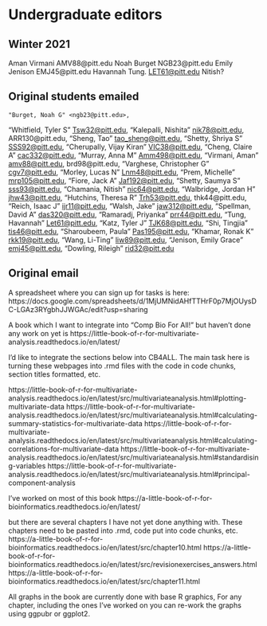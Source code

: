 # Undergraduate editors


## Winter 2021

Aman Virmani AMV88@pitt.edu
Noah Burget NGB23@pitt.edu
Emily Jenison EMJ45@pitt.edu
Havannah Tung. <LET61@pitt.edu>
Nitish?


## Original students emailed
	"Burget, Noah G" <ngb23@pitt.edu>,
"Whitfield, Tyler S" <Tsw32@pitt.edu>,
"Kalepalli, Nishita" <nik78@pitt.edu>,
ARR130@pitt.edu,
"Sheng, Tao" <tao_sheng@pitt.edu>,
"Shetty, Shriya S" <SSS92@pitt.edu>,
"Cherupally, Vijay Kiran" <VIC38@pitt.edu>,
"Cheng, Claire A" <cac332@pitt.edu>,
"Murray, Anna M" <Amm498@pitt.edu>,
"Virmani, Aman" <amv88@pitt.edu>,
brd98@pitt.edu,
"Varghese, Christopher G" <cgv7@pitt.edu>,
"Morley, Lucas N" <Lnm48@pitt.edu>,
"Prem, Michelle" <mrp105@pitt.edu>,
"Fiore, Jack A" <Jaf192@pitt.edu>,
"Shetty, Saumya S" <sss93@pitt.edu>,
"Chamania, Nitish" <nic64@pitt.edu>,
"Walbridge, Jordan H" <jhw43@pitt.edu>,
"Hutchins, Theresa R" <Trh53@pitt.edu>,
thk44@pitt.edu,
"Reich, Isaac J" <ijr11@pitt.edu>,
"Walsh, Jake" <jaw312@pitt.edu>,
"Spellman, David A" <das320@pitt.edu>,
"Ramaradj, Priyanka" <prr44@pitt.edu>,
"Tung, Havannah" <Let61@pitt.edu>,
"Katz, Tyler J" <TJK68@pitt.edu>,
"Shi, Tingjia" <tis46@pitt.edu>,
"Sharoubeem, Paula" <Pas195@pitt.edu>,
"Khamar, Ronak K" <rkk19@pitt.edu>,
"Wang, Li-Ting" <liw89@pitt.edu>,
"Jenison, Emily Grace" <emj45@pitt.edu>,
"Dowling, Rileigh" <rid32@pitt.edu>



## Original email

A spreadsheet where you can sign up for tasks is here:
https://docs.google.com/spreadsheets/d/1MjUMNidAHfTTHrF0p7MjOUysDC-LGAz3RYgbhJJWGAc/edit?usp=sharing


A book which I want to integrate into "Comp Bio For All!" but haven't done any work on yet is
https://little-book-of-r-for-multivariate-analysis.readthedocs.io/en/latest/

I'd like to integrate the sections below into CB4ALL.  The main task here is turning these webpages into .rmd files with the code in code chunks, section titles formatted, etc.

https://little-book-of-r-for-multivariate-analysis.readthedocs.io/en/latest/src/multivariateanalysis.html#plotting-multivariate-data
https://little-book-of-r-for-multivariate-analysis.readthedocs.io/en/latest/src/multivariateanalysis.html#calculating-summary-statistics-for-multivariate-data
https://little-book-of-r-for-multivariate-analysis.readthedocs.io/en/latest/src/multivariateanalysis.html#calculating-correlations-for-multivariate-data
https://little-book-of-r-for-multivariate-analysis.readthedocs.io/en/latest/src/multivariateanalysis.html#standardising-variables
https://little-book-of-r-for-multivariate-analysis.readthedocs.io/en/latest/src/multivariateanalysis.html#principal-component-analysis 

I've worked on most of this book
https://a-little-book-of-r-for-bioinformatics.readthedocs.io/en/latest/

but there are several chapters I have not yet done anything with.  These chapters need to be pasted into .rmd, code put into code chunks, etc.
https://a-little-book-of-r-for-bioinformatics.readthedocs.io/en/latest/src/chapter10.html
https://a-little-book-of-r-for-bioinformatics.readthedocs.io/en/latest/src/revisionexercises_answers.html
https://a-little-book-of-r-for-bioinformatics.readthedocs.io/en/latest/src/chapter11.html

All graphs in the book are currently done with base R graphics,  For any chapter, including the ones I've worked on you can re-work the graphs using ggpubr or ggplot2.
